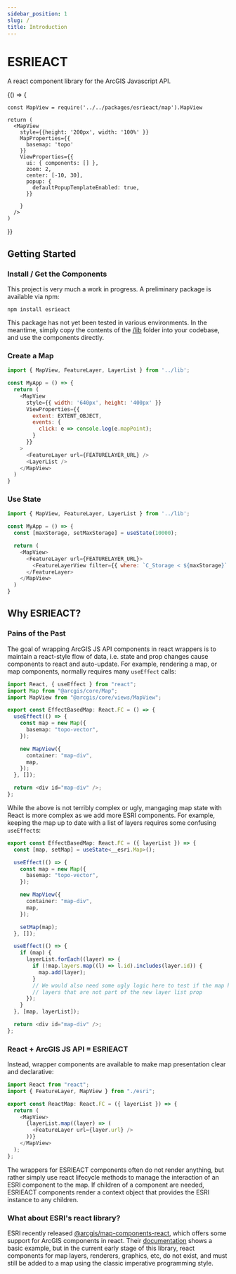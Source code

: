 ```yaml
---
sidebar_position: 1
slug: /
title: Introduction
---
```



# ESRIEACT

A react component library for the ArcGIS Javascript API.

<BrowserOnly>
  {() => {

    const MapView = require('../../packages/esrieact/map').MapView

    return (
      <MapView 
        style={{height: '200px', width: '100%' }}
        MapProperties={{
          basemap: 'topo'
        }}
        ViewProperties={{
          ui: { components: [] },
          zoom: 2,
          center: [-10, 30],
          popup: {
            defaultPopupTemplateEnabled: true,
          }}
          
        }
      />
    )
  }}
</BrowserOnly>

## Getting Started

### Install / Get the Components

This project is very much a work in progress.  A preliminary package is available via npm:

```
npm install esrieact
```

This package has not yet been tested in various environments.  In the meantime, simply copy the contents of the [/lib](https://github.com/slutske22/esrieact/tree/main/lib) folder into your codebase, and use the components directly.

### Create a Map

```js
import { MapView, FeatureLayer, LayerList } from '../lib';

const MyApp = () => {
  return (
    <MapView
      style={{ width: '640px', height: '400px' }}
      ViewProperties={{
        extent: EXTENT_OBJECT,
        events: {
          click: e => console.log(e.mapPoint);
        }
      }}
    >
      <FeatureLayer url={FEATURELAYER_URL} />
      <LayerList />
    </MapView>
  )
}
```

### Use State

```js
import { MapView, FeatureLayer, LayerList } from '../lib';

const MyApp = () => {
  const [maxStorage, setMaxStorage] = useState(10000);

  return (
    <MapView>
      <FeatureLayer url={FEATURELAYER_URL}>
        <FeatureLayerView filter={{ where: `C_Storage < ${maxStorage}` }} />
      </FeatureLayer>
    </MapView>
  )
}
```

## Why ESRIEACT?

### Pains of the Past

The goal of wrapping ArcGIS JS API components in react wrappers is to maintain a react-style flow of data, i.e. state and prop changes cause components to react and auto-update. For example, rendering a map, or map components, normally requires many `useEffect` calls:

```ts
import React, { useEffect } from "react";
import Map from "@arcgis/core/Map";
import MapView from "@arcgis/core/views/MapView";

export const EffectBasedMap: React.FC = () => {
  useEffect(() => {
    const map = new Map({
      basemap: "topo-vector",
    });

    new MapView({
      container: "map-div",
      map,
    });
  }, []);

  return <div id="map-div" />;
};
```

While the above is not terribly complex or ugly, mangaging map state with React is more complex as we add more ESRI components. For example, keeping the map up to date with a list of layers requires some confusing `useEffect`s:

```ts
export const EffectBasedMap: React.FC = ({ layerList }) => {
  const [map, setMap] = useState<__esri.Map>();

  useEffect(() => {
    const map = new Map({
      basemap: "topo-vector",
    });

    new MapView({
      container: "map-div",
      map,
    });

    setMap(map);
  }, []);

  useEffect(() => {
    if (map) {
      layerList.forEach((layer) => {
        if (!map.layers.map((l) => l.id).includes(layer.id)) {
          map.add(layer);
        }
        // We would also need some ugly logic here to test if the map has
        // layers that are not part of the new layer list prop
      });
    }
  }, [map, layerList]);

  return <div id="map-div" />;
};
```

### React + ArcGIS JS API = ESRIEACT

Instead, wrapper components are available to make map presentation clear and declarative:

```ts
import React from "react";
import { FeatureLayer, MapView } from "./esri";

export const ReactMap: React.FC = ({ layerList }) => {
  return (
    <MapView>
      {layerList.map((layer) => (
        <FeatureLayer url={layer.url} />
      ))}
    </MapView>
  );
};
```

The wrappers for ESRIEACT components often do not render anything, but rather simply use react lifecycle methods to manage the interaction of an ESRI component to the map. If children of a component are needed, ESRIEACT components render a context object that provides the ESRI instance to any children.

### What about ESRI's react library?

ESRI recently released [@arcgis/map-components-react](https://www.npmjs.com/package/@arcgis/map-components-react), which offers some support for ArcGIS components in react.  Their [documentation](https://developers.arcgis.com/javascript/latest/get-started-react/) shows a basic example, but in the current early stage of this library, react components for map layers, renderers, graphics, etc, do not exist, and must still be added to a map using the classic imperative programming style.
